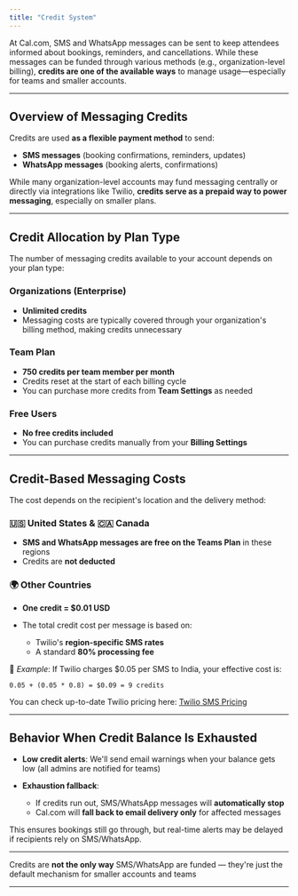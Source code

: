 ```yaml
---
title: "Credit System"
---
```


At Cal.com, SMS and WhatsApp messages can be sent to keep attendees informed about bookings, reminders, and cancellations. While these messages can be funded through various methods (e.g., organization-level billing), **credits are one of the available ways** to manage usage—especially for teams and smaller accounts.

---

## Overview of Messaging Credits

Credits are used **as a flexible payment method** to send:

* **SMS messages** (booking confirmations, reminders, updates)
* **WhatsApp messages** (booking alerts, confirmations)

While many organization-level accounts may fund messaging centrally or directly via integrations like Twilio, **credits serve as a prepaid way to power messaging**, especially on smaller plans.

---

## Credit Allocation by Plan Type

The number of messaging credits available to your account depends on your plan type:

### **Organizations (Enterprise)**

* **Unlimited credits**
* Messaging costs are typically covered through your organization's billing method, making credits unnecessary

### **Team Plan**

* **750 credits per team member per month**
* Credits reset at the start of each billing cycle
* You can purchase more credits from **Team Settings** as needed

### **Free Users**

* **No free credits included**
* You can purchase credits manually from your **Billing Settings**

---

## Credit-Based Messaging Costs

The cost depends on the recipient's location and the delivery method:

### 🇺🇸 United States & 🇨🇦 Canada

* **SMS and WhatsApp messages are free on the Teams Plan** in these regions
* Credits are **not deducted**

### 🌍 Other Countries

* **One credit = \$0.01 USD**
* The total credit cost per message is based on:

  * Twilio's **region-specific SMS rates**
  * A standard **80% processing fee**

📌 *Example*:
If Twilio charges \$0.05 per SMS to India, your effective cost is:

```
0.05 + (0.05 * 0.8) = $0.09 = 9 credits
```

You can check up-to-date Twilio pricing here: [Twilio SMS Pricing](https://www.twilio.com/sms/pricing)

---

## Behavior When Credit Balance Is Exhausted

* **Low credit alerts**: We'll send email warnings when your balance gets low (all admins are notified for teams)
* **Exhaustion fallback**:

  * If credits run out, SMS/WhatsApp messages will **automatically stop**
  * Cal.com will **fall back to email delivery only** for affected messages

This ensures bookings still go through, but real-time alerts may be delayed if recipients rely on SMS/WhatsApp.

---

<Note> Credits are **not the only way** SMS/WhatsApp are funded — they're just the default mechanism for smaller accounts and teams </Note>

---
